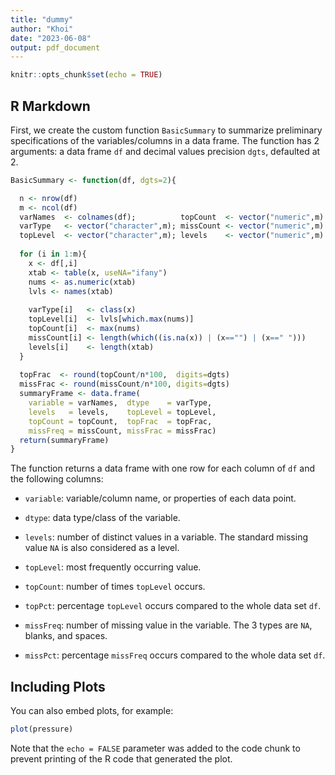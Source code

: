 ```yaml
---
title: "dummy"
author: "Khoi"
date: "2023-06-08"
output: pdf_document
---
```


```r
knitr::opts_chunk$set(echo = TRUE)
```

## R Markdown

First, we create the custom function `BasicSummary` to summarize preliminary specifications of the variables/columns in a data frame. The function has 2 arguments: a data frame `df` and decimal values precision `dgts`, defaulted at 2.

```r
BasicSummary <- function(df, dgts=2){

  n <- nrow(df)
  m <- ncol(df)
  varNames  <- colnames(df);          topCount  <- vector("numeric",m)
  varType   <- vector("character",m); missCount <- vector("numeric",m)
  topLevel  <- vector("character",m); levels    <- vector("numeric",m)
  
  for (i in 1:m){
    x <- df[,i]
    xtab <- table(x, useNA="ifany")
    nums <- as.numeric(xtab)
    lvls <- names(xtab)
    
    varType[i]   <- class(x)
    topLevel[i]  <- lvls[which.max(nums)]
    topCount[i]  <- max(nums)
    missCount[i] <- length(which((is.na(x)) | (x=="") | (x==" ")))
    levels[i]    <- length(xtab)
  }
  
  topFrac  <- round(topCount/n*100,  digits=dgts)
  missFrac <- round(missCount/n*100, digits=dgts)
  summaryFrame <- data.frame(
    variable = varNames,  dtype    = varType,
    levels   = levels,    topLevel = topLevel,
    topCount = topCount,  topFrac  = topFrac,
    missFreq = missCount, missFrac = missFrac)
  return(summaryFrame)
}
```

The function returns a data frame with one row for each column of `df` and the following columns:

-   `variable`: variable/column name, or properties of each data point.

-   `dtype`: data type/class of the variable.

-   `levels`: number of distinct values in a variable. The standard missing value `NA` is also considered as a level.

-   `topLevel`: most frequently occurring value.

-   `topCount`: number of times `topLevel` occurs.

-   `topPct`: percentage `topLevel` occurs compared to the whole data set `df`.

-   `missFreq`: number of missing value in the variable. The 3 types are `NA`, blanks, and spaces.

-   `missPct`: percentage `missFreq` occurs compared to the whole data set `df`.

## Including Plots

You can also embed plots, for example:

```r
plot(pressure)
```

Note that the `echo = FALSE` parameter was added to the code chunk to prevent printing of the R code that generated the plot.
